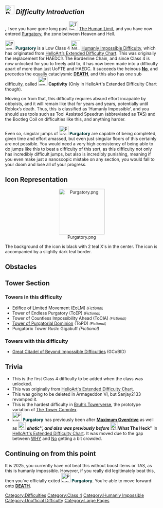 {{Scrollbox
|Notices='''Notices'''
{{Humanly Impossible}}
{{Large Page}}
}}
{{BetterQuote
|text=You are now entering purgatory. (edgy much?)
|quoter=A sign found both in this difficulty and [[Threatening]], a difficulty you will come across soon.
}}
==[[File:Purgatory.png|frameless|30x30px]] '''''Difficulty Introduction'''''==
{{NewDifficultyInfobox
|title1=<span style="font-weight:bold;font-size:100%;background:-webkit-linear-gradient(90deg, black, teal);-webkit-background-clip:text;-webkit-text-fill-color:transparent;">Purgatory</span>
|image1=<gallery>
Purgatory.png|Current
OldPurgatoryDifficultyIcon.png|Old
PurgatoryAlt.png|Alt
EnyaraPurgatory.png|Hypermodern
</gallery>
|caption1=You are entering captivity.
|class=[[:Category:Class 4|Class 4]]
|type=[[File:Nil revamp lol.png|30px]] [[:Category:Difficulties|Humanly Impossible Difficulty]]
|previous={{Class4Difficulties|No}} [[w:c:jtohs-hardest-towers:No|No]]
|next={{Class4Difficulties|DEATH}} [[w:c:jtohs-hardest-towers:DEATH|DEATH]]
|difficulty_range=Baseline to Peak
|sub_difficulty(ies)=[[File:Purgatory2000000.png|30x30px]] '''Captivity'''
|date_added=14/07/2022 (HAEDC Date)
18/09/2022 (UDC Date)
|class_range={{Class4Difficulties|Nullifying}} [[:Category:Class 4|Low Section]]
|full_name=The Realm of Purgatory
|official_music(s)=[https://www.youtube.com/watch?v=CvNLpsHldT4 Purgatory (an ambient mix)]
|creator(s)=[[User:Viranenthusiast|Viranenthusiast]]
[[User:Sanjay2133|Sanjay2133]] (Revamper)
|revamp_date=21/09/2022
|prior_previous=*{{Class4Difficulties|Maximum Overdrive}} [[Maximum Overdrive]]
*[[File:ʀhotic.png|30x30px]] [[ʀhotic]]
|prior_next=*{{Class4Difficulties|No}} [[w:c:jtohs-hardest-towers:NO|No]]
*[[File:What the heck.png|30x30px]] What The Heck (HAEDC)
*[[File:PLEASANTFULLYNT.jpg|30x30px]] '''''Pleasantfullyn't''''' (Deleted)
|rating=19.5|decal_id=Current: [https://create.roblox.com/store/asset/77444724353102/Purgatory 77444724353102]<br>Old: [https://create.roblox.com/store/asset/11869678260/Purgatory 11869678260]}}
'''{{USERNAME}}''', I see you have gone long past [[File:TheHumanLimit.png|frameless|30x30px]] [[The Human Limit]], and you have now entered [[Purgatory]], the zone between Heaven and Hell. 

[[File:Purgatory.png|30x30px]] <span style="font-weight:bold;font-size:100%;background:-webkit-linear-gradient(90deg, black, teal);-webkit-background-clip:text;-webkit-text-fill-color:transparent;">Purgatory</span> is a Low Class 4 [[File:Nil revamp lol.png|30px]] [[:Category:Difficulties|Humanly Impossible Difficulty]], which has originated from [[HelloArt's Extended Difficulty Chart|HelloArt’s Extended Difficulty Chart]]. This was originally the replacement for HAEDC’s The Borderline Chain, and since Class 4 is now unlocked for you to freely add to, it has now been made into a difficulty apart of more than just UoFTE and HAEDC. It succeeds the heinous {{Class4Difficulties|No|25px}} [[w:c:jtohs-hardest-towers:NO|'''No''']], and precedes the equally cataclysmic {{Class4Difficulties|DEATH}} [[w:c:jtohs-hardest-towers:DEATH|'''DEATH''']], and this also has one sub difficulty, called [[File:Purgatory2000000.png|30x30px]] '''Captivity''' (Only in HelloArt's Extended Difficulty Chart though).                                                          

Moving on from that, this difficulty requires absurd effort incapable by obbyists, and it will remain like that for years and years, potentially until Roblox’s death. Thus, this is classified as ‘Humanly Impossible’, and you should use tools such as Tool Assisted Speedrun (abbreviated as TAS) and the Bootleg Coil on difficulties like this, and anything harder. 

Even so, singular jumps of [[File:Purgatory.png|30x30px]] <span style="font-weight:bold;font-size:100%;background:-webkit-linear-gradient(90deg, black, teal);-webkit-background-clip:text;-webkit-text-fill-color:transparent;">Purgatory</span> are capable of being completed, given time and effort amassed, but even just singular floors of this certainly are not possible. You would need a very high consistency of being able to do jumps like this to beat a difficulty of this sort, as this difficulty not only has incredibly difficult jumps, but also is incredibly punishing, meaning if you even make just a nanoscopic mistake on any section, you would fall to your doom and lose all of your progress.

==Icon Representation==
<center>[[File:Purgatory.png|150x150px|frameless]]</center>The background of the icon is black with 2 teal X's in the center. The icon is accompanied by a slightly dark teal border.

==Obstacles==
{{ObstacleTableRevamp|JumpClimbableBase=14.3|Increment=0.0113}}

==Tower Section==
===Towers in this difficulty=== 
*Edifice of Limited Movement (EoLM) ''<small>(Fictional)</small>''
*Tower of Endless Purgatory (ToEP) ''<small>(Fictional)</small>''
*Tower of Countless Impossibility Ahead (ToCIA) ''<small>(Fictional)</small>''
*[[Tower of Purgatorial Dominion]] (ToPD) <small>''(Fictional)''</small>
*Purgatorio Tower Rush: Gigabuff ''(Fictional)''
===Towers with this difficulty===   

*[[Great Citadel of Beyond Impossible Difficulties]] (GCoBID)

==Trivia== 
*This is the first Class 4 difficulty to be added when the class was unlocked.
*This was originally from [[HelloArt's Extended Difficulty Chart]].
* This was going to be deleted in Armageddon VI, but Sanjay2133 revamped it.
*This is the hardest difficulty in [[User blog:The Difficulty Enthusiast/Bruh’s Towerverse|Bruh’s Towerverse]], the prototype variation of [[The Tower Complex]].
*[[File:Purgatory.png|30x30px]] <span style="font-weight:bold;font-size:100%;background:-webkit-linear-gradient(90deg, black, teal);-webkit-background-clip:text;-webkit-text-fill-color:transparent;">Purgatory</span> has previously been after {{Class4Difficulties|Maximum Overdrive}} '''[[Maximum Overdrive]]''' as well as [[File:ʀhotic.png|25x25px]] '''''ʀhotic''''', and also was previously before [[File:What the heck.png|25x25px]] '''''What The Heck''''' in [[HelloArt's Extended Difficulty Chart]]. It was moved due to the gap between [[w:c:jtohs-hardest-towers:WHY|WHY]] and [[w:c:jtohs-hardest-towers:NO|No]] getting a bit crowded.
==Continuing on from this point==
It is 2025, you currently have not beat this without boost items or TAS, as this is humanly impossible. However, if you really did legitimately beat this, then you’ve officially exited [[File:Purgatory.png|30x30px]] <span style="font-weight:bold;font-size:100%;background:-webkit-linear-gradient(90deg, black, teal);-webkit-background-clip:text;-webkit-text-fill-color:transparent;">Purgatory</span>. You’re able to move forward onto {{Class4Difficulties|DEATH}} [[w:c:jtohs-hardest-towers:DEATH|'''DEATH''']].{{DifficultiesNavbox}}
[[Category:Difficulties]]
[[Category:Class 4]]
[[Category:Humanly Impossible]]
 
[[Category:Unofficial Difficulty]]
[[Category:Large Pages]]